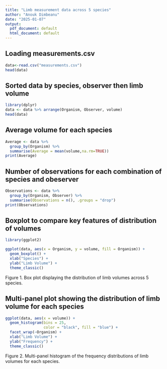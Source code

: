 ```yaml
---
title: "Limb measurement data across 5 species"
author: "Anouk Dimbeanu"
date: "2025-01-07"
output:
  pdf_document: default
  html_document: default
---
```

## Loading measurements.csv
```r
data<-read.csv("measurements.csv")
head(data)
```

## Sorted data by species, observer then limb volume
```r
library(dplyr)
data <- data %>% arrange(Organism, Observer, volume)
head(data)
```


## Average volume for each species
```r
Average <- data %>% 
  group_by(Organism) %>% 
  summarise(Average = mean(volume,na.rm=TRUE))
print(Average)
```

## Number of observations for each combination of species and obeserver
```r
Observations <- data %>% 
  group_by(Organism, Observer) %>%
  summarise(Observations = n(), .groups = "drop")
print(Observations)
```


## Boxplot to compare key features of distribution of volumes 
```r
library(ggplot2)

ggplot(data, aes(x = Organism, y = volume, fill = Organism)) + 
  geom_boxplot() +
  xlab("Species") +
  ylab("Limb Volume") +
  theme_classic() 
```
Figure 1. Box plot displaying the distribution of limb volumes across 5 species. 


## Multi-panel plot showing the distribution of limb volume for each species
```r
ggplot(data, aes(x = volume)) +
  geom_histogram(bins = 25, 
                 color = "black", fill = "blue") +
  facet_wrap(~Organism) +
  xlab("Limb Volume") +
  ylab("Frequency") +
  theme_classic()
```
Figure 2. Multi-panel histogram of the frequency distributions of limb volumes for each species. 


